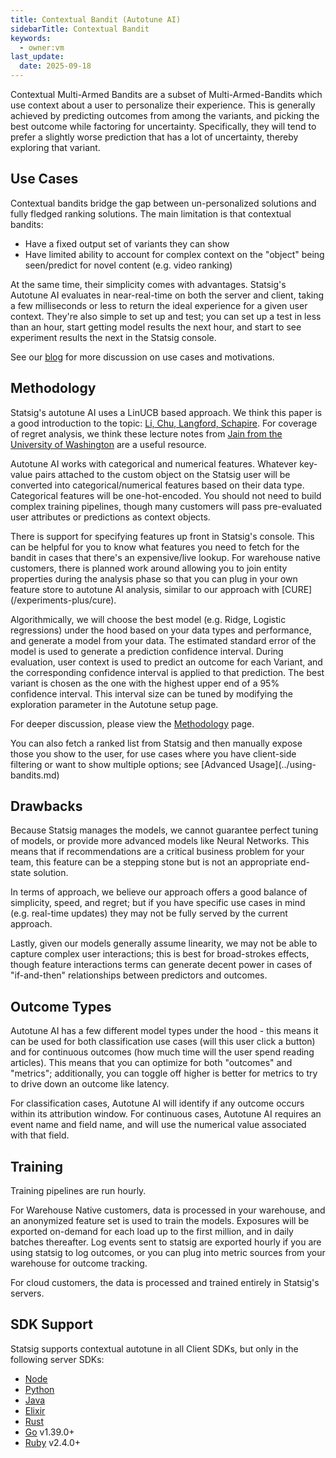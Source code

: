 ```yaml
---
title: Contextual Bandit (Autotune AI)
sidebarTitle: Contextual Bandit
keywords:
  - owner:vm
last_update:
  date: 2025-09-18
---
```


Contextual Multi-Armed Bandits are a subset of Multi-Armed-Bandits which use context about a user to personalize their experience. This is generally achieved by predicting outcomes from among the variants, and picking the best outcome while factoring for uncertainty. Specifically, they will tend to prefer a slightly worse prediction that has a lot of uncertainty, thereby exploring that variant.

## Use Cases

Contextual bandits bridge the gap between un-personalized solutions and fully fledged ranking solutions. The main limitation is that contextual bandits:

- Have a fixed output set of variants they can show
- Have limited ability to account for complex context on the "object" being seen/predict for novel content (e.g. video ranking)

At the same time, their simplicity comes with advantages. Statsig's Autotune AI evaluates in near-real-time on both the server and client, taking a few milliseconds or less to return the ideal experience for a given user context. They're also simple to set up and test; you can set up a test in less than an hour, start getting model results the next hour, and start to see experiment results the next in the Statsig console.

See our [blog](https://www.statsig.com/blog/statsig-autotune-contextual-bandits-personalization) for more discussion on use cases and motivations.

## Methodology

Statsig's autotune AI uses a LinUCB based approach. We think this paper is a good introduction to the topic: [Li, Chu, Langford, Schapire](https://arxiv.org/pdf/1003.0146). For coverage of regret analysis, we think these lecture notes from [Jain from the University of Washington](https://courses.cs.washington.edu/courses/cse599i/18wi/resources/lecture10/lecture10.pdf) are a useful resource.

Autotune AI works with categorical and numerical features. Whatever key-value pairs attached to the custom object on the Statsig user will be converted into categorical/numerical features based on their data type. Categorical features will be one-hot-encoded. You should not need to build complex training pipelines, though many customers will pass pre-evaluated user attributes or predictions as context objects.

<Note>
There is support for specifying features up front in Statsig's console. This can be helpful for you to know what features you need to fetch for the bandit in cases that there's an expensive/live lookup. For warehouse native customers, there is planned work around allowing you to join entity properties during the analysis phase so that you can plug in your own feature store to autotune AI analysis, similar to our approach with [CURE](/experiments-plus/cure).
</Note>

Algorithmically, we will choose the best model (e.g. Ridge, Logistic regressions) under the hood based on your data types and performance, and generate a model from your data. The estimated standard error of the model is used to generate a prediction confidence interval. During evaluation, user context is used to predict an outcome for each Variant, and the corresponding confidence interval is applied to that prediction. The best variant is chosen as the one with the highest upper end of a 95% confidence interval. This interval size can be tuned by modifying the exploration parameter in the Autotune setup page.

For deeper discussion, please view the [Methodology](./methodology.md) page.

<Note>
You can also fetch a ranked list from Statsig and then manually expose those you show to the user, for use cases where you have client-side filtering or want to show multiple options; see [Advanced Usage](../using-bandits.md)
</Note>

## Drawbacks

Because Statsig manages the models, we cannot guarantee perfect tuning of models, or provide more advanced models like Neural Networks. This means that if recommendations are a critical business problem for your team, this feature can be a stepping stone but is not an appropriate end-state solution.

In terms of approach, we believe our approach offers a good balance of simplicity, speed, and regret; but if you have specific use cases in mind (e.g. real-time updates) they may not be fully served by the current approach.

Lastly, given our models generally assume linearity, we may not be able to capture complex user interactions; this is best for broad-strokes effects, though feature interactions terms can generate decent power in cases of "if-and-then" relationships between predictors and outcomes.

## Outcome Types

Autotune AI has a few different model types under the hood - this means it can be used for both classification use cases (will this user click a button) and for continuous outcomes (how much time will the user spend reading articles). This means that you can optimize for both "outcomes" and "metrics"; additionally, you can toggle off higher is better for metrics to try to drive down an outcome like latency.

For classification cases, Autotune AI will identify if any outcome occurs within its attribution window. For continuous cases, Autotune AI requires an event name and field name, and will use the numerical value associated with that field.

## Training

Training pipelines are run hourly.

For Warehouse Native customers, data is processed in your warehouse, and an anonymized feature set is used to train the models. Exposures will be exported on-demand for each load up to the first million, and in daily batches thereafter. Log events sent to statsig are exported hourly if you are using statsig to log outcomes, or you can plug into metric sources from your warehouse for outcome tracking.

For cloud customers, the data is processed and trained entirely in Statsig's servers.

## SDK Support

Statsig supports contextual autotune in all Client SDKs, but only in the following server SDKs:

- [Node](/server-core/node-core)
- [Python](/server-core/python-core)
- [Java](/server-core/java-core)
- [Elixir](/server-core/elixir-core)
- [Rust](/server-core/rust-core)
- [Go](/server/golangSDK) v1.39.0+
- [Ruby](/server/rubySDK) v2.4.0+
